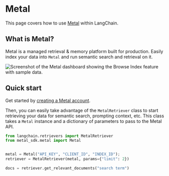 # Metal

This page covers how to use [Metal](https://getmetal.io) within LangChain.

## What is Metal?

Metal is a  managed retrieval & memory platform built for production. Easily index your data into `Metal` and run semantic search and retrieval on it.

![Screenshot of the Metal dashboard showing the Browse Index feature with sample data.](/img/MetalDash.png "Metal Dashboard Interface")

## Quick start

Get started by [creating a Metal account](https://app.getmetal.io/signup).

Then, you can easily take advantage of the `MetalRetriever` class to start retrieving your data for semantic search, prompting context, etc. This class takes a `Metal` instance and a dictionary of parameters to pass to the Metal API.

```python
from langchain.retrievers import MetalRetriever
from metal_sdk.metal import Metal


metal = Metal("API_KEY", "CLIENT_ID", "INDEX_ID");
retriever = MetalRetriever(metal, params={"limit": 2})

docs = retriever.get_relevant_documents("search term")
```
